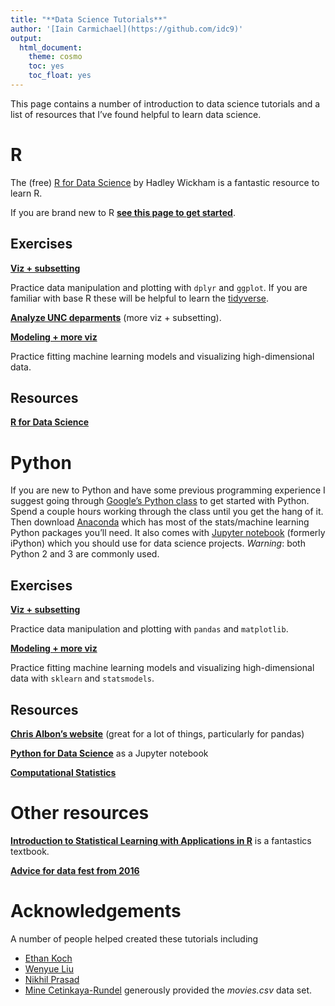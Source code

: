 ```yaml
---
title: "**Data Science Tutorials**"
author: '[Iain Carmichael](https://github.com/idc9)'
output:
  html_document:
    theme: cosmo
    toc: yes
    toc_float: yes
---
```



This page contains a number of introduction to data science tutorials and a list of resources that I've found helpful to learn data science.


# **R**


The (free) [R for Data Science](http://r4ds.had.co.nz/) by Hadley Wickham is a fantastic resource to learn R.

If you are brand new to R [**see this page to get started**](R/new_to_R.html).

## Exercises


[**Viz + subsetting**](R/movies_ggplot_dplyr.html) 

Practice data manipulation and plotting with `dplyr` and `ggplot`. If you are familiar with base R these will be helpful to learn the [tidyverse](http://tidyverse.org/). 

[**Analyze UNC deparments**](https://idc9.github.io/stor390/assignments/unc_depts/unc_depts.html) (more viz + subsetting).


[**Modeling + more viz**](R/movies_modeling.html) 

Practice fitting machine learning models and visualizing high-dimensional data.



## Resources

[**R for Data Science**](http://r4ds.had.co.nz/)



# **Python**

If you are new to Python and have some previous programming experience I suggest going through [Google's Python class](https://developers.google.com/edu/python/) to get started with Python. Spend a couple hours working through the class until you get the hang of it. Then download [Anaconda](https://www.continuum.io/downloads) which has most of the stats/machine learning Python packages you'll need. It also comes with [Jupyter notebook](http://jupyter.org/) (formerly iPython) which you should use for data science projects. *Warning*: both Python 2 and 3 are commonly used.


## Exercises

[**Viz + subsetting**](Python/movies_viz_subsetting.html) 

Practice data manipulation and plotting with `pandas` and `matplotlib`.


[**Modeling + more viz**](Python/moives_modeling.html) 

Practice fitting machine learning models and visualizing high-dimensional data with `sklearn` and `statsmodels`.

## Resources

[**Chris Albon's website**](http://chrisalbon.com/) (great for a lot of things, particularly for pandas)

[**Python for Data Science**](http://nbviewer.jupyter.org/github/jakevdp/PythonDataScienceHandbook/blob/master/notebooks/Index.ipynb) as a Jupyter notebook


[**Computational Statistics**](http://people.duke.edu/~ccc14/sta-663-2016/index.html)


# Other resources

[**Introduction to Statistical Learning with Applications in R**](http://www-bcf.usc.edu/~gareth/ISL/) is a fantastics textbook.

[**Advice for data fest from 2016**](http://rpubs.com/iain/DataFest)


# **Acknowledgements**

A number of people helped created these tutorials including

- [Ethan Koch](https://www.linkedin.com/in/ethan-koch-25668b113/)
- [Wenyue Liu](https://www.linkedin.com/in/bismarckliu/)
- [Nikhil Prasad](https://www.linkedin.com/in/globmont/)
- [Mine Cetinkaya-Rundel](http://www2.stat.duke.edu/~mc301/) generously provided the *movies.csv* data set.

